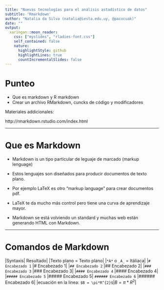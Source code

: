 ```yaml
---
title: "Nuevas tecnologías para el análisis astadístico de datos"
subtitle: 'Rmarkdown'
author: "Natalia da Silva (natalia@iesta.edu.uy, @pacocuak)"
date: ""
output:
  xaringan::moon_reader:
    css: ["myslides", "rladies-font.css"]
    self_contained: false
    nature:
      highlightStyle: github
      highlightLines: true
      countIncrementalSlides: false
---
```



# Punteo

- Que es markdown y R markdown
- Crear un archivo RMarkdown, cuncks de código y modificadores

 Materiales addicionales:

http://rmarkdown.rstudio.com/index.html

---

# Que es Markdown

 - Markdown is un tipo particular de leguaje de marcado (markup lenguage)
- Estos lenguajes son diseñados para producir documentos de texto plano.

- Por ejemplo LaTeX es otro "markup language" para crear documentos pdf. 

- LaTeX te da mucho más control pero tiene una curva de aprendizaje mayor.

- Markdown se está volviendo un standard y muchas web están generando HTML con Markdown.

---

# Comandos de Markdown
|Syntaxis| Resultado|
|Texto plano = Texto plano|
|`*A*` o `_A_` = Itáliaca|
|`# Encabezado 1` |# Encabezado 1|
|`## Encabezado 2` |## Encabezado 2|
|`### Encabezado 3` |### Encabezado 3|
|`#### Encabezado 4` |#### Encabezado 4|
|`##### Encabezado 5` |##### Encabezado 5|
`###### Encabezado 6` |###### Encabezado 6|
|ecuación en la linea: `$B = \pi*R^{2}$`|$B = \pi*R^{2}$|




